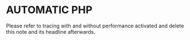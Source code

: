 # AUTOMATIC PHP

<Note>
Please refer to tracing with and without performance activated and delete this note and its headline afterwards.
</Note>
